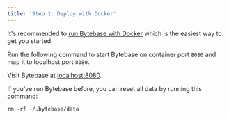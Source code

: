 ```yaml
---
title: 'Step 1: Deploy with Docker'
---
```



<Card
  title="Tutorial: First Schema Change in 5 Minutes"
  icon="graduation-cap"
  href="/tutorials/first-schema-change"
  horizontal
/>

<TutorialBlock url="/docs/tutorials/first-schema-change" title="First Schema Change in 5 Minutes" />

It's recommended to [run Bytebase with Docker](/get-started/deploy-with-docker) which is the easiest way to get you started.

Run the following command to start Bytebase on container port `8080` and map it to localhost port `8080`.

<TerminalDockerRunVolume />

Visit Bytebase at [localhost:8080](http://localhost:8080/).

<Tip>

If you've run Bytebase before, you can reset all data by running this command:

```text
rm -rf ~/.bytebase/data
```

</Tip>
